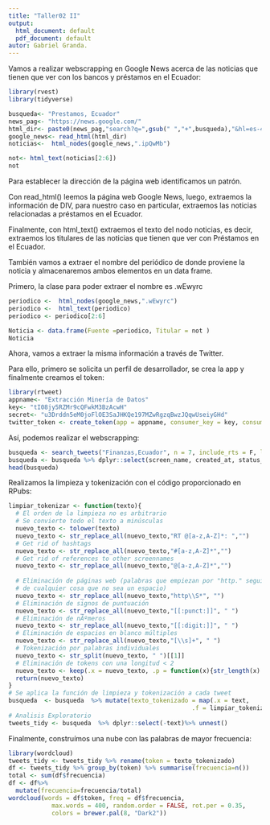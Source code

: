 ---
title: "Taller02 II"
output:
  html_document: default
  pdf_document: default
autor: Gabriel Granda.
---

Vamos a realizar webscrapping en Google News acerca de las noticias que tienen que ver con los bancos y préstamos en el Ecuador: 

```{r,echo=FALSE}
library(rvest)
library(tidyverse)
```

```{r}
busqueda<- "Prestamos, Ecuador"
news_pag<- "https://news.google.com/"
html_dir<- paste0(news_pag,"search?q=",gsub(" ","+",busqueda),"&hl=es-419&gl=US&ceid=US:es-419")
google_news<- read_html(html_dir)
noticias<-  html_nodes(google_news,".ipQwMb")

not<- html_text(noticias[2:6])
not

```
Para establecer la dirección de la página web identificamos un patrón. 

Con read_html() leemos la página web Google News, luego, extraemos la información de DIV, para nuestro caso en particular, extraemos las noticias relacionadas a préstamos en el Ecuador. 

Finalmente, con html_text() extraemos el texto del nodo noticias, es decir, extraemos los titulares de las noticias que tienen que ver con Préstamos en el Ecuador. 

También vamos a extraer el nombre del periódico de donde proviene la noticia y almacenaremos ambos elementos en un data frame. 

Primero, la clase para poder extraer el nombre es .wEwyrc

```{r}
periodico <-  html_nodes(google_news,".wEwyrc") 
periodico <-  html_text(periodico)
periodico <- periodico[2:6]

Noticia <- data.frame(Fuente =periodico, Titular = not )
Noticia

```

Ahora, vamos a extraer la misma información a través de Twitter. 

Para ello, primero se solicita un perfil de desarrollador, se crea la app y finalmente creamos el token: 

```{r,echo=FALSE}
library(rtweet)
appname<- "Extracción Minería de Datos"
key<- "tI08jy5RZMr9cQFwkM3BzAcwH"
secret<- "u3Drddn5eM0joFlOE3SaJHKQe197MZwRgzqBwzJQqwUseiyGHd"
twitter_token <- create_token(app = appname, consumer_key = key, consumer_secret = secret)

```
Así, podemos realizar el webscrapping: 


```{r}
busqueda <- search_tweets("Finanzas,Ecuador", n = 7, include_rts = F, lang="es", token = twitter_token, place_country="EC")
busqueda <- busqueda %>% dplyr::select(screen_name, created_at, status_id, text)
head(busqueda)
```

Realizamos la limpieza y tokenización con el código proporcionado en RPubs: 

```{r}

limpiar_tokenizar <- function(texto){
  # El orden de la limpieza no es arbitrario
  # Se convierte todo el texto a minúsculas
  nuevo_texto <- tolower(texto)
  nuevo_texto <- str_replace_all(nuevo_texto,"RT @[a-z,A-Z]*: ","")
  # Get rid of hashtags
  nuevo_texto <- str_replace_all(nuevo_texto,"#[a-z,A-Z]*","")
  # Get rid of references to other screennames
  nuevo_texto <- str_replace_all(nuevo_texto,"@[a-z,A-Z]*","")  
  
  # Eliminación de páginas web (palabras que empiezan por "http." seguidas 
  # de cualquier cosa que no sea un espacio)
  nuevo_texto <- str_replace_all(nuevo_texto,"http\\S*", "")
  # Eliminación de signos de puntuación
  nuevo_texto <- str_replace_all(nuevo_texto,"[[:punct:]]", " ")
  # Eliminación de nÃºmeros
  nuevo_texto <- str_replace_all(nuevo_texto,"[[:digit:]]", " ")
  # Eliminación de espacios en blanco múltiples
  nuevo_texto <- str_replace_all(nuevo_texto,"[\\s]+", " ")
  # Tokenización por palabras individuales
  nuevo_texto <- str_split(nuevo_texto, " ")[[1]]
  # Eliminación de tokens con una longitud < 2
  nuevo_texto <- keep(.x = nuevo_texto, .p = function(x){str_length(x) > 1})
  return(nuevo_texto)
}
# Se aplica la función de limpieza y tokenización a cada tweet
busqueda  <- busqueda  %>% mutate(texto_tokenizado = map(.x = text,
                                                   .f = limpiar_tokenizar))
# Analisis Exploratorio
tweets_tidy <- busqueda  %>% dplyr::select(-text)%>% unnest()

```

Finalmente, construímos una nube con las palabras de mayor frecuencia: 

```{r}
library(wordcloud)
tweets_tidy <- tweets_tidy %>% rename(token = texto_tokenizado)
df <- tweets_tidy %>% group_by(token) %>% summarise(frecuencia=n())
total <- sum(df$frecuencia)
df <- df%>% 
  mutate(frecuencia=frecuencia/total)
wordcloud(words = df$token, freq = df$frecuencia,
            max.words = 400, random.order = FALSE, rot.per = 0.35,
            colors = brewer.pal(8, "Dark2"))
```
